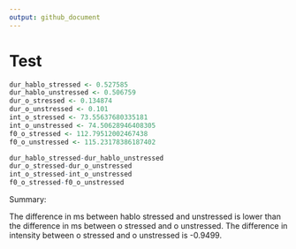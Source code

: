 ```yaml
---
output: github_document
---
```


# Test

```r
dur_hablo_stressed <- 0.527585
dur_hablo_unstressed <- 0.506759
dur_o_stressed <- 0.134874
dur_o_unstressed <- 0.101
int_o_stressed <- 73.55637680335181
int_o_unstressed <- 74.50628946408305
f0_o_stressed <- 112.79512002467438
f0_o_unstressed <- 115.23178386187402
```

```r
dur_hablo_stressed-dur_hablo_unstressed
dur_o_stressed-dur_o_unstressed
int_o_stressed-int_o_unstressed
f0_o_stressed-f0_o_unstressed
```

Summary:

The difference in ms between hablo stressed and unstressed is lower than the difference in ms between o stressed and o unstressed. 
The difference in intensity between o stressed and o unstressed is -0.9499.

